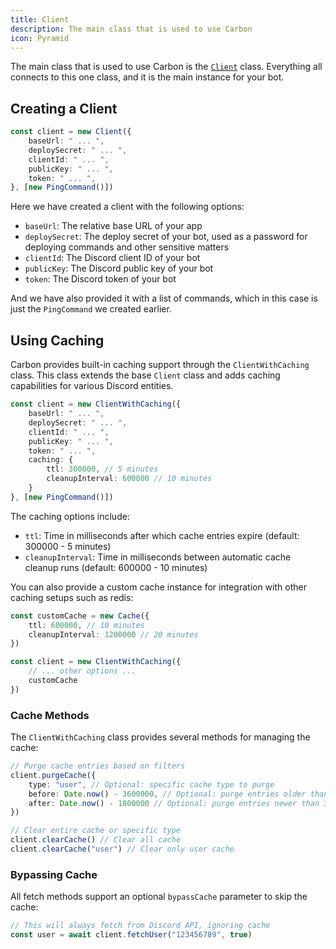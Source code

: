 ```yaml
---
title: Client
description: The main class that is used to use Carbon
icon: Pyramid
---
```


The main class that is used to use Carbon is the [`Client`](/api/index/classes/Client) class. Everything all connects to this one class, and it is the main instance for your bot.

## Creating a Client

```ts title="src/index.ts"
const client = new Client({
    baseUrl: " ... ",
    deploySecret: " ... ",
    clientId: " ... ",
    publicKey: " ... ",
    token: " ... ",
}, [new PingCommand()])
```

Here we have created a client with the following options:

- `baseUrl`: The relative base URL of your app
- `deploySecret`: The deploy secret of your bot, used as a password for deploying commands and other sensitive matters
- `clientId`: The Discord client ID of your bot
- `publicKey`: The Discord public key of your bot
- `token`: The Discord token of your bot

And we have also provided it with a list of commands, which in this case is just the `PingCommand` we created earlier.

## Using Caching

Carbon provides built-in caching support through the `ClientWithCaching` class. This class extends the base `Client` class and adds caching capabilities for various Discord entities.

```ts title="src/index.ts"
const client = new ClientWithCaching({
    baseUrl: " ... ",
    deploySecret: " ... ",
    clientId: " ... ",
    publicKey: " ... ",
    token: " ... ",
    caching: {
        ttl: 300000, // 5 minutes
        cleanupInterval: 600000 // 10 minutes
    }
}, [new PingCommand()])
```

The caching options include:

- `ttl`: Time in milliseconds after which cache entries expire (default: 300000 - 5 minutes)
- `cleanupInterval`: Time in milliseconds between automatic cache cleanup runs (default: 600000 - 10 minutes)

You can also provide a custom cache instance for integration with other caching setups such as redis:

```ts title="src/index.ts"
const customCache = new Cache({
    ttl: 600000, // 10 minutes
    cleanupInterval: 1200000 // 20 minutes
})

const client = new ClientWithCaching({
    // ... other options ...
    customCache
})
```

### Cache Methods

The `ClientWithCaching` class provides several methods for managing the cache:

```ts
// Purge cache entries based on filters
client.purgeCache({
    type: "user", // Optional: specific cache type to purge
    before: Date.now() - 3600000, // Optional: purge entries older than 1 hour
    after: Date.now() - 1800000 // Optional: purge entries newer than 30 minutes
})

// Clear entire cache or specific type
client.clearCache() // Clear all cache
client.clearCache("user") // Clear only user cache
```

### Bypassing Cache

All fetch methods support an optional `bypassCache` parameter to skip the cache:

```ts
// This will always fetch from Discord API, ignoring cache
const user = await client.fetchUser("123456789", true)
```
